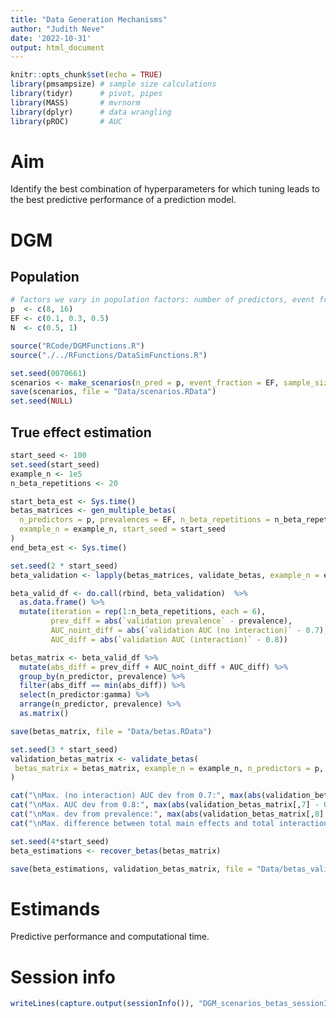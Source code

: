 ```yaml
---
title: "Data Generation Mechanisms"
author: "Judith Neve"
date: '2022-10-31'
output: html_document
---
```


```r
knitr::opts_chunk$set(echo = TRUE)
library(pmsampsize) # sample size calculations
library(tidyr)      # pivot, pipes
library(MASS)       # mvrnorm
library(dplyr)      # data wrangling
library(pROC)       # AUC
```

# Aim

Identify the best combination of hyperparameters for which tuning leads to the best predictive performance of a prediction model.

# DGM

## Population

```r
# factors we vary in population factors: number of predictors, event fraction, sample size
p  <- c(8, 16)
EF <- c(0.1, 0.3, 0.5)
N  <- c(0.5, 1)
```

```r
source("RCode/DGMFunctions.R")
source("./../RFunctions/DataSimFunctions.R")
```

```r
set.seed(0070661)
scenarios <- make_scenarios(n_pred = p, event_fraction = EF, sample_size = N)
save(scenarios, file = "Data/scenarios.RData")
set.seed(NULL)
```

## True effect estimation

```r
start_seed <- 100
set.seed(start_seed)
example_n <- 1e5
n_beta_repetitions <- 20

start_beta_est <- Sys.time()
betas_matrices <- gen_multiple_betas(
  n_predictors = p, prevalences = EF, n_beta_repetitions = n_beta_repetitions,
  example_n = example_n, start_seed = start_seed
)
end_beta_est <- Sys.time()

set.seed(2 * start_seed)
beta_validation <- lapply(betas_matrices, validate_betas, example_n = example_n, n_predictors = p, prevalences = EF)

beta_valid_df <- do.call(rbind, beta_validation)  %>%
  as.data.frame() %>% 
  mutate(iteration = rep(1:n_beta_repetitions, each = 6),
         prev_diff = abs(`validation prevalence` - prevalence),
         AUC_noint_diff = abs(`validation AUC (no interaction)` - 0.7),
         AUC_diff = abs(`validation AUC (interaction)` - 0.8))

betas_matrix <- beta_valid_df %>% 
  mutate(abs_diff = prev_diff + AUC_noint_diff + AUC_diff) %>% 
  group_by(n_predictor, prevalence) %>% 
  filter(abs_diff == min(abs_diff)) %>% 
  select(n_predictor:gamma) %>%
  arrange(n_predictor, prevalence) %>%
  as.matrix()

save(betas_matrix, file = "Data/betas.RData")
```


```r
set.seed(3 * start_seed)
validation_betas_matrix <- validate_betas(
 betas_matrix = betas_matrix, example_n = example_n, n_predictors = p, prevalences = EF
)

cat("\nMax. (no interaction) AUC dev from 0.7:", max(abs(validation_betas_matrix[,6] - 0.7)))
cat("\nMax. AUC dev from 0.8:", max(abs(validation_betas_matrix[,7] - 0.8)))
cat("\nMax. dev from prevalence:", max(abs(validation_betas_matrix[,8] - c(rep(c(0.1, 0.3, 0.5), 2)))))
cat("\nMax. difference between total main effects and total interaction effects: ", abs(abs(betas_matrix[,1]*betas_matrix[,4]) - abs(betas_matrix[,1]*betas_matrix[,5]/4)) %>% max())
```


```r
set.seed(4*start_seed)
beta_estimations <- recover_betas(betas_matrix)

save(beta_estimations, validation_betas_matrix, file = "Data/betas_validation.RData")
```

# Estimands

Predictive performance and computational time.

# Session info

```r
writeLines(capture.output(sessionInfo()), "DGM_scenarios_betas_sessionInfo.txt")
```


